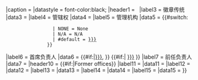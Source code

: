 
{{Infobox
|bodystyle    = 
|title        = {{PAGENAME}}
|titlestyle   = 
|above        = 
|abovestyle   = 

|imagestyle   = 
|captionstyle = 
|headerstyle  = border-bottom:1px solid gray;padding-top:1em;line-height:0em;
| image     = {{#invoke:InfoboxImage|InfoboxImage|image={{{image|}}}|size={{{image_size|}}}|alt={{{alt|}}}}} 
|caption      = {{{caption|}}}
|datastyle    = font-color:black;
|header1      = &nbsp;
|label3       = 徽章传统
|data3        = {{{tradition|}}}
|label4       = 管辖权
|data4        = {{{jurisdiction|}}}
|label5       = 管理机构
|data5        = {{#switch:{{uc:{{{authority|}}}}}
                  | NONE = None
                  | N/A = N/A
                  | #default = [[{{{authority|}}}]]
                }}
|label6       = 首席负责人
|data6        =  {{#if:{{{officername<includeonly>|</includeonly>}}}|[[{{{officername|}}}]], }} {{#if:{{{officertitle<includeonly>|</includeonly>}}}| [[{{{officertitle|}}}]] }}
|label7       = 前任负责人
|data7        = {{{formerofficers|}}}
|header10      = {{#if:{{{formeroffice1|}}}{{{formeroffice2|}}}{{{formeroffice3|}}}{{{formeroffice4|}}}{{{formeroffice5|}}}|Former offices}}
|label11       = {{{formeroffice1|}}}
|data11        = {{{formerofficer1|}}}
|label12       = {{{formeroffice2|}}}
|data12        = {{{formerofficer2|}}}
|label13      = {{{formeroffice3|}}}
|data13       = {{{formerofficer3|}}}
|label14      = {{{formeroffice4|}}}
|data14       = {{{formerofficer4|}}}
|label15      = {{{formeroffice5|}}}
|data15       = {{{formerofficer5|}}}
}}<noinclude>
{{documentation}}
</noinclude>